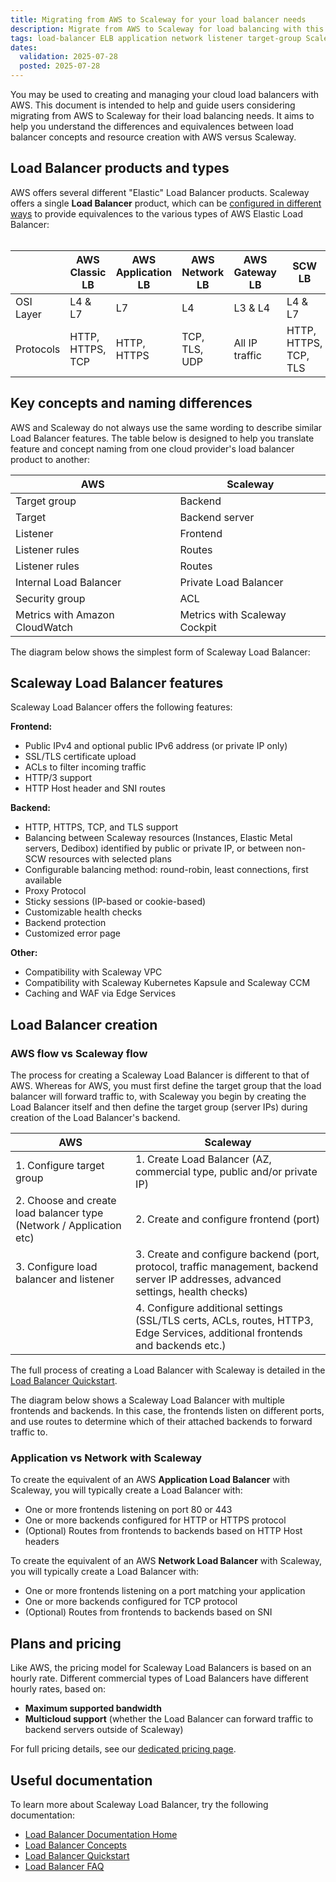 ```yaml
---
title: Migrating from AWS to Scaleway for your load balancer needs
description: Migrate from AWS to Scaleway for load balancing with this guide. Learn about the differences and equivalences between AWS Elastic Load Balancers and Scaleway Load Balancers, including types, concepts, setup, and pricing
tags: load-balancer ELB application network listener target-group Scaleway AWS elastic-load-balancer
dates:
  validation: 2025-07-28
  posted: 2025-07-28
---
```



You may be used to creating and managing your cloud load balancers with AWS. This document is intended to help and guide users considering migrating from AWS to Scaleway for their load balancing needs. It aims to help you understand the differences and equivalences between load balancer concepts and resource creation with AWS versus Scaleway.

## Load Balancer products and types

AWS offers several different "Elastic" Load Balancer products. Scaleway offers a single **Load Balancer** product, which can be [configured in different ways](##application-vs-network-with-scaleway) to provide equivalences to the various types of AWS Elastic Load Balancer: <br/><br/>


|              | AWS Classic LB         | AWS Application LB | AWS Network LB | AWS Gateway LB | SCW LB                |
|--------------|------------------------|--------------------|----------------|----------------|-----------------------|
| OSI Layer    | L4 & L7                | L7                 | L4             | L3 & L4        | L4 & L7               |
| Protocols    | HTTP, HTTPS, TCP       | HTTP, HTTPS        | TCP, TLS, UDP  | All IP traffic | HTTP, HTTPS, TCP, TLS |

## Key concepts and naming differences

AWS and Scaleway do not always use the same wording to describe similar Load Balancer features. The table below is designed to help you translate feature and concept naming from one cloud provider's load balancer product to another:

| AWS                            | Scaleway                                      |
|--------------------------------|-----------------------------------------------|
| Target group                   | Backend                                       |
| Target                         | Backend server                                |
| Listener                       | Frontend                                      |
| Listener rules                 | Routes                                        |
| Listener rules                 | Routes                                        |
| Internal Load Balancer         | Private Load Balancer                         |
| Security group                 | ACL                                           |
| Metrics with Amazon CloudWatch | Metrics with Scaleway Cockpit                 |

The diagram below shows the simplest form of Scaleway Load Balancer:

<Lightbox image={lbDiagSimple} alt="A diagram shows how user requests or connections flow through a Load Balancer's public IP, to a frontend, to a backend, to backend servers" />

## Scaleway Load Balancer features

Scaleway Load Balancer offers the following features:

**Frontend:**
- Public IPv4 and optional public IPv6 address (or private IP only)
- SSL/TLS certificate upload
- ACLs to filter incoming traffic
- HTTP/3 support
- HTTP Host header and SNI routes

**Backend:**
- HTTP, HTTPS, TCP, and TLS support
- Balancing between Scaleway resources (Instances, Elastic Metal servers, Dedibox) identified by public or private IP, or between non-SCW resources with selected plans 
- Configurable balancing method: round-robin, least connections, first available
- Proxy Protocol
- Sticky sessions (IP-based or cookie-based)
- Customizable health checks
- Backend protection
- Customized error page

**Other:**
- Compatibility with Scaleway VPC
- Compatibility with Scaleway Kubernetes Kapsule and Scaleway CCM
- Caching and WAF via Edge Services

## Load Balancer creation

### AWS flow vs Scaleway flow

The process for creating a Scaleway Load Balancer is different to that of AWS. Whereas for AWS, you must first define the target group that the load balancer will forward traffic to, with Scaleway you begin by creating the Load Balancer itself and then define the target group (server IPs) during creation of the Load Balancer's backend.

| AWS                                                      | Scaleway                                                    |
|----------------------------------------------------------|-------------------------------------------------------------|
| 1. Configure target group                                | 1. Create Load Balancer (AZ, commercial type, public and/or private IP) |
| 2. Choose and create load balancer type (Network / Application etc) | 2. Create and configure frontend (port)                   
| 3. Configure load balancer and listener                  | 3. Create and configure backend (port, protocol, traffic management, backend server IP addresses, advanced settings, health checks)                |
|                                                          | 4. Configure additional settings (SSL/TLS certs, ACLs, routes, HTTP3, Edge Services, additional frontends and backends etc.) |

The full process of creating a Load Balancer with Scaleway is detailed in the [Load Balancer Quickstart](/load-balancer/quickstart/).

The diagram below shows a Scaleway Load Balancer with multiple frontends and backends. In this case, the frontends listen on different ports, and use routes to determine which of their attached backends to forward traffic to.

<Lightbox image={lbDiagComplex} alt="A diagram shows how user requests or connections flow through a Load Balancer's public IP, to one of multiple frontends, to one of multiple backends, to backend servers" />

### Application vs Network with Scaleway

To create the equivalent of an AWS **Application Load Balancer** with Scaleway, you will typically create a Load Balancer with:

- One or more frontends listening on port 80 or 443
- One or more backends configured for HTTP or HTTPS protocol
- (Optional) Routes from frontends to backends based on HTTP Host headers

To create the equivalent of an AWS **Network Load Balancer** with Scaleway, you will typically create a Load Balancer with:

- One or more frontends listening on a port matching your application
- One or more backends configured for TCP protocol
- (Optional) Routes from frontends to backends based on SNI

## Plans and pricing

Like AWS, the pricing model for Scaleway Load Balancers is based on an hourly rate. Different commercial types of Load Balancers have different hourly rates, based on:

- **Maximum supported bandwidth**
- **Multicloud support** (whether the Load Balancer can forward traffic to backend servers outside of Scaleway)

For full pricing details, see our [dedicated pricing page](https://www.scaleway.com/en/pricing/network/#load-balancer).

## Useful documentation

To learn more about Scaleway Load Balancer, try the following documentation:

- [Load Balancer Documentation Home](/load-balancer/)
- [Load Balancer Concepts](/load-balancer/concepts/)
- [Load Balancer Quickstart](/load-balancer/quickstart/)
- [Load Balancer FAQ](/load-balancer/faq/)

